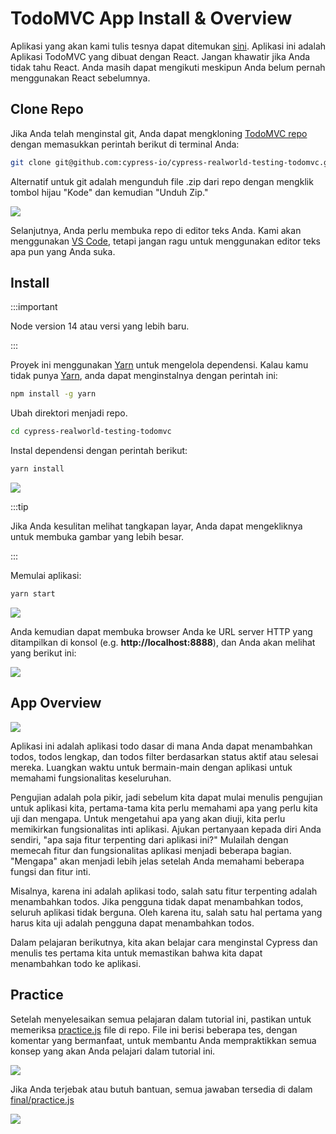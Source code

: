 # TodoMVC App Install & Overview

Aplikasi yang akan kami tulis tesnya dapat ditemukan [sini](https://github.com/cypress-io/cypress-realworld-testing-todomvc). Aplikasi ini adalah Aplikasi TodoMVC yang dibuat dengan React. Jangan khawatir jika Anda tidak tahu React. Anda masih dapat mengikuti meskipun Anda belum pernah menggunakan React sebelumnya.

## Clone Repo

Jika Anda telah menginstal git, Anda dapat mengkloning [TodoMVC repo](https://github.com/cypress-io/cypress-realworld-testing-todomvc) dengan memasukkan perintah berikut di terminal Anda:

```bash
git clone git@github.com:cypress-io/cypress-realworld-testing-todomvc.git
```

Alternatif untuk git adalah mengunduh file .zip dari repo dengan mengklik tombol hijau "Kode" dan kemudian "Unduh Zip."

![](/images/testing-your-first-application/todomvc-app-install-and-overview/Screen_Shot_2021-10-21_at_10.13.11-AM.png)

Selanjutnya, Anda perlu membuka repo di editor teks Anda. Kami akan menggunakan [VS Code](https://code.visualstudio.com/), tetapi jangan ragu untuk menggunakan editor teks apa pun yang Anda suka.

## Install

:::important

Node version 14 atau versi yang lebih baru.

:::

Proyek ini menggunakan [Yarn](https://yarnpkg.com/) untuk mengelola dependensi. Kalau kamu tidak punya [Yarn](https://yarnpkg.com/), anda dapat menginstalnya dengan perintah ini:

```bash
npm install -g yarn
```

Ubah direktori menjadi repo.

```bash
cd cypress-realworld-testing-todomvc
```

Instal dependensi dengan perintah berikut:

```bash
yarn install
```

![](/images/testing-your-first-application/todomvc-app-install-and-overview/Screen_Shot_2021-09-17_at_10.13.32_AM.png)

:::tip

Jika Anda kesulitan melihat tangkapan layar, Anda dapat mengekliknya untuk membuka gambar yang lebih besar.

:::

Memulai aplikasi:

```bash
yarn start
```

![](/images/testing-your-first-application/todomvc-app-install-and-overview/Screen_Shot_2021-09-17_at_10.13.44_AM.png)

Anda kemudian dapat membuka browser Anda ke URL server HTTP yang ditampilkan di konsol (e.g. **http://localhost:8888**), dan Anda akan melihat yang berikut ini:

![](/images/testing-your-first-application/todomvc-app-install-and-overview/Screen_Shot_2021-06-24_at_1.08.11_PM.png)

## App Overview

![](/images/testing-your-first-application/todomvc-app-install-and-overview/Screen_Shot_2021-06-24_at_1.14.12_PM.png)

Aplikasi ini adalah aplikasi todo dasar di mana Anda dapat menambahkan todos, todos lengkap, dan todos filter berdasarkan status aktif atau selesai mereka. Luangkan waktu untuk bermain-main dengan aplikasi untuk memahami fungsionalitas keseluruhan.

Pengujian adalah pola pikir, jadi sebelum kita dapat mulai menulis pengujian untuk aplikasi kita, pertama-tama kita perlu memahami apa yang perlu kita uji dan mengapa. Untuk mengetahui apa yang akan diuji, kita perlu memikirkan fungsionalitas inti aplikasi. Ajukan pertanyaan kepada diri Anda sendiri, "apa saja fitur terpenting dari aplikasi ini?" Mulailah dengan memecah fitur dan fungsionalitas aplikasi menjadi beberapa bagian. "Mengapa" akan menjadi lebih jelas setelah Anda memahami beberapa fungsi dan fitur inti.

Misalnya, karena ini adalah aplikasi todo, salah satu fitur terpenting adalah menambahkan todos. Jika pengguna tidak dapat menambahkan todos, seluruh aplikasi tidak berguna. Oleh karena itu, salah satu hal pertama yang harus kita uji adalah pengguna dapat menambahkan todos.

Dalam pelajaran berikutnya, kita akan belajar cara menginstal Cypress dan menulis tes pertama kita untuk memastikan bahwa kita dapat menambahkan todo ke aplikasi.

## Practice

Setelah menyelesaikan semua pelajaran dalam tutorial ini, pastikan untuk memeriksa [practice.js](https://github.com/cypress-io/cypress-realworld-testing-todomvc/blob/master/cypress/integration/practice/practice.spec.js) file di repo. File ini berisi beberapa tes, dengan komentar yang bermanfaat, untuk membantu Anda mempraktikkan semua konsep yang akan Anda pelajari dalam tutorial ini.

![](/images/testing-your-first-application/todomvc-app-install-and-overview/practice.png)

Jika Anda terjebak atau butuh bantuan, semua jawaban tersedia di dalam [final/practice.js](https://github.com/cypress-io/cypress-realworld-testing-todomvc/blob/master/cypress/integration/final/practice.spec.js)

![](/images/testing-your-first-application/todomvc-app-install-and-overview/final-practice.png)
